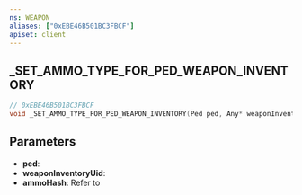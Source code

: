 ```yaml
---
ns: WEAPON
aliases: ["0xEBE46B501BC3FBCF"]
apiset: client
---
```

## _SET_AMMO_TYPE_FOR_PED_WEAPON_INVENTORY

```c
// 0xEBE46B501BC3FBCF
void _SET_AMMO_TYPE_FOR_PED_WEAPON_INVENTORY(Ped ped, Any* weaponInventoryUid, Hash ammoHash);
```


## Parameters
* **ped**:
* **weaponInventoryUid**:
* **ammoHash**: Refer to <EmbeddedEnum type="eAmmoType" />
